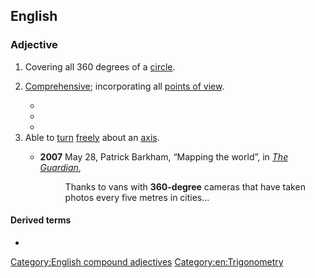 ==English==

===Adjective===
{{en-adj|-|head=[[360]]-[[degree]]}}

# Covering all 360 degrees of a [[circle]].
# {{lb|en|by extension}} [[comprehensive|Comprehensive]]; incorporating all [[point of view|points of view]].
#* {{quote-book|en|year=2001|author=Robert D. Behn|title=Rethinking Democratic Accountability|publisher=Brookings Institution Press|isbn=0815708629|page=199
|passage=In the public sector, we have not really created '''360-degree''' accountability. It is more like 360-degree harassment.}}
#* {{quote-book|en|year=2002|author=Manuel London|title=Leadership Development: Paths to Self-insight and Professional Growth|publisher=Lawrence Erlbaum Associates|isbn=0805838511|page=155
|passage=Implement a '''360-degree''' system regularly.}}
#* {{quote-book|en|year=2006|author=Thomas X. Hammes|title=The Sling and the Stone: On War in the 21st Century|publisher=Zenith Imprint|isbn=0760324077|page=238
|passage=The overall grade is a compilation of input from these sources. Thus it provides a true '''360-degree''' view of the officer evaluated.}}
# Able to [[turn]] [[freely]] about an [[axis]].
#: {{ux|en|The dressing room had a '''360-degree''' mirror.}}
#* '''2007''' May 28, Patrick Barkham, “Mapping the world”, in ''[[w:The Guardian|The Guardian]]'',
#*: Thanks to vans with '''360-degree''' cameras that have taken photos every five metres in cities...

====Derived terms====
* {{l|en|360 degree feedback}}

[[Category:English compound adjectives]]
[[Category:en:Trigonometry]]